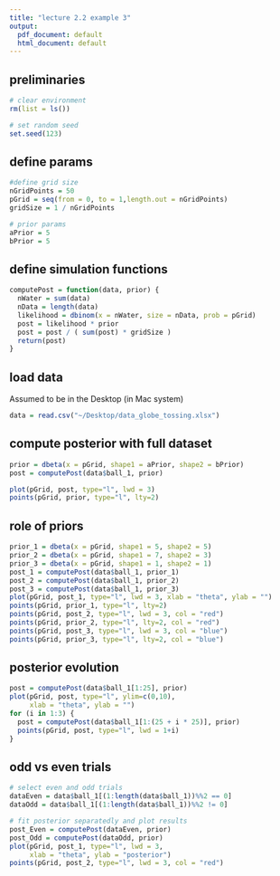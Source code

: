 ```yaml
---
title: "lecture 2.2 example 3"
output:
  pdf_document: default
  html_document: default
---
```


## preliminaries
```r
# clear environment
rm(list = ls())

# set random seed
set.seed(123)
```

## define params 
```r
#define grid size
nGridPoints = 50
pGrid = seq(from = 0, to = 1,length.out = nGridPoints)
gridSize = 1 / nGridPoints

# prior params
aPrior = 5
bPrior = 5
```

## define simulation functions
```r
computePost = function(data, prior) {
  nWater = sum(data)
  nData = length(data)
  likelihood = dbinom(x = nWater, size = nData, prob = pGrid)
  post = likelihood * prior
  post = post / ( sum(post) * gridSize )
  return(post)
}
```

## load data
Assumed to be in the Desktop (in Mac system)
```r
data = read.csv("~/Desktop/data_globe_tossing.xlsx")
```

## compute posterior with full dataset
```r
prior = dbeta(x = pGrid, shape1 = aPrior, shape2 = bPrior)
post = computePost(data$ball_1, prior)

plot(pGrid, post, type="l", lwd = 3)
points(pGrid, prior, type="l", lty=2)
```
## role of priors
```r
prior_1 = dbeta(x = pGrid, shape1 = 5, shape2 = 5)
prior_2 = dbeta(x = pGrid, shape1 = 7, shape2 = 3)
prior_3 = dbeta(x = pGrid, shape1 = 1, shape2 = 1)
post_1 = computePost(data$ball_1, prior_1)
post_2 = computePost(data$ball_1, prior_2)
post_3 = computePost(data$ball_1, prior_3)
plot(pGrid, post_1, type="l", lwd = 3, xlab = "theta", ylab = "")
points(pGrid, prior_1, type="l", lty=2)
points(pGrid, post_2, type="l", lwd = 3, col = "red")
points(pGrid, prior_2, type="l", lty=2, col = "red")
points(pGrid, post_3, type="l", lwd = 3, col = "blue")
points(pGrid, prior_3, type="l", lty=2, col = "blue")
```
## posterior evolution
```r
post = computePost(data$ball_1[1:25], prior)
plot(pGrid, post, type="l", ylim=c(0,10),
     xlab = "theta", ylab = "")
for (i in 1:3) {
  post = computePost(data$ball_1[1:(25 + i * 25)], prior)
  points(pGrid, post, type="l", lwd = 1+i)
}

```
## odd vs even trials
```r
# select even and odd trials
dataEven = data$ball_1[(1:length(data$ball_1))%%2 == 0]
dataOdd = data$ball_1[(1:length(data$ball_1))%%2 != 0]

# fit posterior separatedly and plot results
post_Even = computePost(dataEven, prior)
post_Odd = computePost(dataOdd, prior)
plot(pGrid, post_1, type="l", lwd = 3,
     xlab = "theta", ylab = "posterior")
points(pGrid, post_2, type="l", lwd = 3, col = "red")
```

